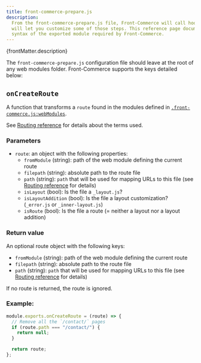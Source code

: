 ```yaml
---
title: front-commerce-prepare.js
description:
  From the front-commerce-prepare.js file, Front-Commerce will call hooks that
  will let you customize some of those steps. This reference page documents the
  syntax of the exported module required by Front-Commerce.
---
```


<p>{frontMatter.description}</p>

The `front-commerce-prepare.js` configuration file should leave at the root of
any web modules folder. Front-Commerce supports the keys detailed below:

## `onCreateRoute`

A function that transforms a `route` found in the modules defined in
[`.front-commerce.js:webModules`](/docs/reference/front-commerce-js#webmodules).

See [Routing reference](/docs/reference/routing#how-routes-are-loaded) for
details about the terms used.

### Parameters

- `route`: an object with the following properties:
  - `fromModule` (string): path of the web module defining the current route
  - `filepath` (string): absolute path to the route file
  - `path` (string): `path` that will be used for mapping URLs to this file (see
    [Routing reference](/docs/reference/routing#how-routes-are-loaded) for
    details)
  - `isLayout` (bool): Is the file a `_layout.js`?
  - `isLayoutAddition` (bool): Is the file a layout customization? (`_error.js`
    or `_inner-layout.js`)
  - `isRoute` (bool): Is the file a route (= neither a layout nor a layout
    addition)

### Return value

An optional route object with the following keys:

- `fromModule` (string): path of the web module defining the current route
- `filepath` (string): absolute path to the route file
- `path` (string): `path` that will be used for mapping URLs to this file (see
  [Routing reference](/docs/reference/routing#how-routes-are-loaded) for
  details)

If no route is returned, the route is ignored.

### Example:

```js
module.exports.onCreateRoute = (route) => {
  // Remove all the `/contact/` pages
  if (route.path === "/contact/") {
    return null;
  }

  return route;
};
```
